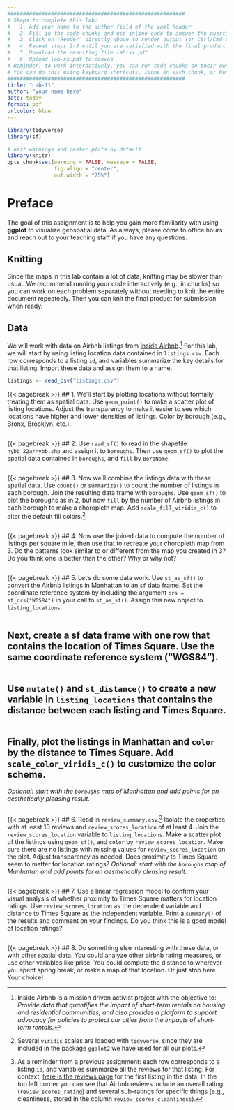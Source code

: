 ```yaml
---
#########################################################
# Steps to complete this lab:
#   1. Add your name to the author field of the yaml header
#   2. Fill in the code chunks and use inline code to answer the questions 
#   3. Click on "Render" directly above to render output (or Ctrl/Cmd-Shift-K)
#   4. Repeat steps 2-3 until you are satisfied with the final product
#   5. Download the resulting file lab-xx.pdf
#   6. Upload lab-xx.pdf to canvas
# Reminder: to work interactively, you can run code chunks on their own
# You can do this using keyboard shortcuts, icons in each chunk, or Run at the top right of this pane
#########################################################
title: "Lab-11"
author: "your name here"
date: today
format: pdf
urlcolor: blue
---
```


```r
library(tidyverse)
library(sf)

# omit warnings and center plots by default
library(knitr)
opts_chunk$set(warning = FALSE, message = FALSE,
               fig.align = "center",
               out.width = "75%")
```

# Preface

The goal of this assignment is to help you gain more familiarity with using **ggplot** to visualize geospatial data. As always, please come to office hours and reach out to your teaching staff if you have any questions.

## Knitting

Since the maps in this lab contain a lot of data, knitting may be slower than usual. We recommend running your code interactively (e.g., in chunks) so you can work on each problem separately without needing to knit the entire document repeatedly. Then you can knit the final product for submission when ready.

## Data

We will work with data on Airbnb listings from [Inside Airbnb](http://insideairbnb.com).[^insideairbnb] For this lab, we will start by using listing location data contained in `listings.csv`. Each row corresponds to a listing `id`, and variables summarize the key details for that listing. Import these data and assign them to a name.
```r
listings <- read_csv("listings.csv")
```


{{< pagebreak >}}
## 1. We'll start by plotting locations without formally treating them as spatial data. Use `geom_point()` to make a scatter plot of listing locations. Adjust the transparency to make it easier to see which locations have higher and lower densities of listings. Color by borough (e.g., Bronx, Brooklyn, etc.).

```r

```


{{< pagebreak >}}
## 2. Use `read_sf()` to read in the shapefile `nybb_22a/nybb.shp` and assign it to `boroughs`. Then use `geom_sf()` to plot the spatial data contained in `boroughs`, and `fill` by `BoroName`.

```r

```


{{< pagebreak >}}
## 3. Now we'll combine the listings data with these spatial data. Use `count()` or `summarize()` to count the number of listings in each borough. Join the resulting data frame with `boroughs`. Use `geom_sf()` to plot the boroughs as in 2, but now `fill` by the number of Airbnb listings in each borough to make a choropleth map. Add `scale_fill_viridis_c()` to alter the default fill colors.[^viridis-tidyverse]
```r

```


{{< pagebreak >}}
## 4. Now use the joined data to compute the number of listings per square mile, then use that to recreate your choropleth map from 3. Do the patterns look similar to or different from the map you created in 3? Do you think one is better than the other? Why or why not?
<!-- Hint: print `boroughs` and look at the type information for `geometry` to try to figure out what units `Shape_Area` is in, and/or use google to try to figure it out. -->
```r

```


{{< pagebreak >}}
## 5. Let's do some data work. Use `st_as_sf()` to convert the Airbnb listings in Manhattan to an `sf` data frame. Set the coordinate reference system by including the argument `crs = st_crs("WGS84")` in your call to `st_as_sf()`. Assign this new object to `listing_locations`.
```r

```

## Next, create a sf data frame with one row that contains the location of Times Square. Use the same coordinate reference system ("WGS84").
<!-- Hint: see slide 39 from Tuesday's lecture if you aren't sure where to start. -->
```r

```

## Use `mutate()` and `st_distance()` to create a new variable in `listing_locations` that contains the distance between each listing and Times Square. 
<!-- Tip: it will simplify plotting if you convert the distance measure to a numeric in order to strip the units (meters). You may also want to convert from meters to kilometers. -->
```r

```

## Finally, plot the listings in Manhattan and `color` by the distance to Times Square. Add `scale_color_viridis_c()` to customize the color scheme.
*Optional: start with the `boroughs` map of Manhattan and add points for an aesthetically pleasing result.*
```r

```


{{< pagebreak >}}
## 6. Read in `review_summary.csv`.[^review-data] Isolate the properties with at least 10 reviews and `review_scores_location` of at least 4. Join the `review_scores_location` variable to `listing_locations`. Make a scatter plot of the listings using `geom_sf()`, and `color` by `review_scores_location`. Make sure there are no listings with missing values for `review_scores_location` on the plot. Adjust transparency as needed. Does proximity to Times Square seem to matter for location ratings?
*Optional: start with the `boroughs` map of Manhattan and add points for an aesthetically pleasing result.*
<!-- Tip: when joining sf data frames and regular data frames, start with the sf data frame if you want to keep the spatial attributes. Otherwise the spatial nature of the data frame can be discarded. -->

```r

```


{{< pagebreak >}}
## 7. Use a linear regression model to confirm your visual analysis of whether proximity to Times Square matters for location ratings. Use `review_scores_location` as the dependent variable and distance to Times Square as the independent variable. Print a `summary()` of the results and comment on your findings. Do you think this is a good model of location ratings?
```r

```


{{< pagebreak >}}
## 8. Do something else interesting with these data, or with other spatial data. You could analyze other airbnb rating measures, or use other variables like price. You could compute the distance to wherever you spent spring break, or make a map of that location. Or just stop here. Your choice!













[^insideairbnb]: Inside Airbnb is a mission driven activist project with the objective to: *Provide data that quantifies the impact of short-term rentals on housing and residential communities; and also provides a platform to support advocacy for policies to protect our cities from the impacts of short-term rentals.*

[^viridis-tidyverse]: Several `viridis` scales are loaded with `tidyverse`, since they are included in the package `ggplot2` we have used for all our plots.

[^review-data]: As a reminder from a previous assignment: each row corresponds to a listing `id`, and variables summarize all the reviews for that listing. For context, [here is the reviews page](https://www.airbnb.com/rooms/2595/reviews) for the first listing in the data. In the top left corner you can see that Airbnb reviews include an overall rating (`review_scores_rating`) and several sub-ratings for specific things (e.g., cleanliness, stored in the column `review_scores_cleanliness`).
